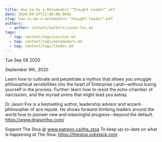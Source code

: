 ```yaml
---
title: How to be a Metamodern “Thought Leader” wtf
date: 2020-09-07T22:00:00.000Z
slug: how-to-be-a-metamodern-"thought-leader"-wtf
authors:
  - author: content/authors/jason-fox.md
tags:
  - tag: content/tags/session.md
  - tag: content/tags/metamodern.md
  - tag: content/tags/leader.md
---
```






Tue Sep 08 2020

September 8th, 2020

Learn how to cultivate and perpetrate a mythos that allows you smuggle philosophical sensibilities into the heart of Enterprise Land—without losing yourself in the process. Further: learn how to resist the echo-chamber of narcissism, and the myriad sirens that might lead you astray.

Dr Jason Fox is a bestselling author, leadership advisor and wizard-philosopher of ace repute. He shows forward-thinking leaders around the world how to pioneer new and meaningful progress—beyond the default. https://www.drjasonfox.com/

Support The Stoa @ www.patreon.ca/the_stoa
To keep up-to-date on what is happening at The Stoa: https://thestoa.substack.com


